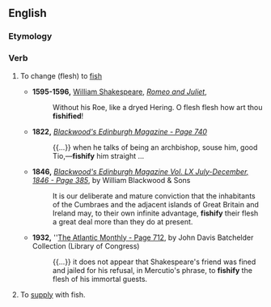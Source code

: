 ==English==
{{Webster 1913}}

===Etymology===
{{suffix|fish|ify|lang=en}}

===Verb===
{{en-verb|fishifies|fishifying|fishified|fishified}}

# {{context|transitive|lang=en}} To change (flesh) to [[fish]]
#* '''1595-1596,''' [[w:William Shakespeare|William Shakespeare]], ''[[s:Romeo and Juliet|Romeo and Juliet]]'', 
#*: Without his Roe, like a dryed Hering. O flesh flesh how art thou '''fishified'''!
#* '''1822,''' ''[http://books.google.com/books?id=kvwAAAAAYAAJ&pg=PA740&dq=%22fishify%22 Blackwood's Edinburgh Magazine - Page 740]''
#*: {{...}} when he talks of being an archbishop, souse him, good Tio,—'''fishify''' him straight ...
#* '''1846,''' ''[http://books.google.com/books?id=SxaWmRQRQngC&pg=PA385&dq=%22fishify%22 Blackwood's Edinburgh Magazine Vol. LX July-December, 1846 - Page 385]'', by William Blackwood & Sons
#*: It is our deliberate and mature conviction that the inhabitants of the Cumbraes and the adjacent islands of Great Britain and Ireland may, to their own infinite advantage, '''fishify''' their flesh a great deal more than they do at present.
#* '''1932,''' ''[http://books.google.com/books?id=E0ARAAAAMAAJ&dq=%22fishify%22 The Atlantic Monthly - Page 712], by John Davis Batchelder Collection (Library of Congress)
#*: {{...}} it does not appear that Shakespeare's friend was fined and jailed for his refusal, in Mercutio's phrase, to '''fishify''' the flesh of his immortal guests.
# To [[supply]] with fish. {{rfex}}